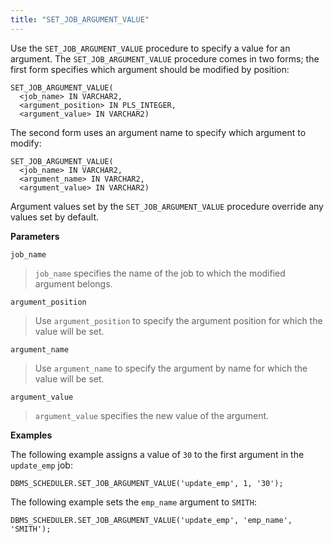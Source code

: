 ```yaml
---
title: "SET_JOB_ARGUMENT_VALUE"
---
```


Use the `SET_JOB_ARGUMENT_VALUE` procedure to specify a value for an argument. The `SET_JOB_ARGUMENT_VALUE` procedure comes in two forms; the first form specifies which argument should be modified by position:

```
SET_JOB_ARGUMENT_VALUE(
  <job_name> IN VARCHAR2,
  <argument_position> IN PLS_INTEGER,
  <argument_value> IN VARCHAR2)
```

The second form uses an argument name to specify which argument to modify:

```
SET_JOB_ARGUMENT_VALUE(
  <job_name> IN VARCHAR2,
  <argument_name> IN VARCHAR2,
  <argument_value> IN VARCHAR2)
```

Argument values set by the `SET_JOB_ARGUMENT_VALUE` procedure override any values set by default.

**Parameters**

`job_name`

> `job_name` specifies the name of the job to which the modified argument belongs.

`argument_position`

> Use `argument_position` to specify the argument position for which the value will be set.

`argument_name`

> Use `argument_name` to specify the argument by name for which the value will be set.

`argument_value`

> `argument_value` specifies the new value of the argument.

**Examples**

The following example assigns a value of `30` to the first argument in the `update_emp` job:

```
DBMS_SCHEDULER.SET_JOB_ARGUMENT_VALUE('update_emp', 1, '30');
```

The following example sets the `emp_name` argument to `SMITH`:

```
DBMS_SCHEDULER.SET_JOB_ARGUMENT_VALUE('update_emp', 'emp_name', 'SMITH');
```
